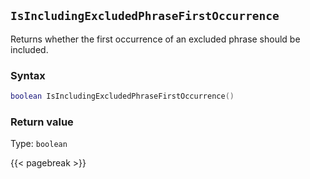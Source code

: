 ## `IsIncludingExcludedPhraseFirstOccurrence`

Returns whether the first occurrence of an excluded phrase should be included.

### Syntax {-}

``` .lua
boolean IsIncludingExcludedPhraseFirstOccurrence()
```


### Return value {-}

Type: `boolean`


{{< pagebreak >}}